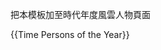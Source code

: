 <noinclude>{{template doc page viewed directly}}</noinclude>
把本模板加至時代年度風雲人物頁面

&#123;{Time Persons of the Year}&#125;
